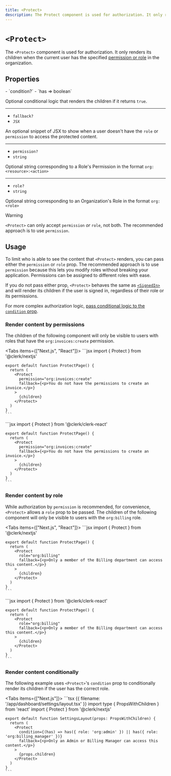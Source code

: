 ```yaml
---
title: <Protect>
description: The Protect component is used for authorization. It only renders its children when the current user has the specified permission or role in the organization.
---
```


# `<Protect>`

The `<Protect>` component is used for authorization. It only renders its children when the current user has the specified [permission or role](/docs/organizations/roles-permissions) in the organization.

## Properties

<Properties>
  - `condition?`
  - `has => boolean`

  Optional conditional logic that renders the children if it returns `true`.

  ---

  - `fallback?`
  - `JSX`

  An optional snippet of JSX to show when a user doesn't have the `role` or `permission` to access the protected content.

  ---

  - `permission?`
  - `string`

  Optional string corresponding to a Role's Permission in the format `org:<resource>:<action>`

  ---

  - `role?`
  - `string`

  Optional string corresponding to an Organization's Role in the format `org:<role>`
</Properties>

> [!WARNING]
> `<Protect>` can only accept `permission` _or_ `role`, not both. The recommended approach is to use `permission`.

## Usage

To limit who is able to see the content that `<Protect>` renders, you can pass either the `permission` or `role` prop. The recommended approach is to use `permission` because this lets you modify roles without breaking your application. Permissions can be assigned to different roles with ease.

If you do not pass either prop, `<Protect>` behaves the same as [`<SignedIn>`](/docs/components/control/signed-in) and will render its children if the user is signed in, regardless of their role or its permissions.

For more complex authorization logic, [pass conditional logic to the `condition` prop](#render-content-conditionally).

### Render content by permissions

The children of the following component will only be visible to users with roles that have the `org:invoices:create` permission.

<Tabs items={["Next.js", "React"]}>
  <Tab>
    ```jsx
    import { Protect } from '@clerk/nextjs'

    export default function ProtectPage() {
      return (
        <Protect
          permission="org:invoices:create"
          fallback={<p>You do not have the permissions to create an invoice.</p>}
        >
          {children}
        </Protect>
      )
    }
    ```
  </Tab>

  <Tab>
    ```jsx
    import { Protect } from '@clerk/clerk-react'

    export default function ProtectPage() {
      return (
        <Protect
          permission="org:invoices:create"
          fallback={<p>You do not have the permissions to create an invoice.</p>}
        >
          {children}
        </Protect>
      )
    }
    ```
  </Tab>
</Tabs>

### Render content by role

While authorization by `permission` is recommended, for convenience, `<Protect>` allows a `role` prop to be passed. The children of the following component will only be visible to users with the `org:billing` role.

<Tabs items={["Next.js", "React"]}>
  <Tab>
    ```jsx
    import { Protect } from '@clerk/nextjs'

    export default function ProtectPage() {
      return (
        <Protect
          role="org:billing"
          fallback={<p>Only a member of the Billing department can access this content.</p>}
        >
          {children}
        </Protect>
      )
    }
    ```
  </Tab>

  <Tab>
    ```jsx
    import { Protect } from '@clerk/clerk-react'

    export default function ProtectPage() {
      return (
        <Protect
          role="org:billing"
          fallback={<p>Only a member of the Billing department can access this content.</p>}
        >
          {children}
        </Protect>
      )
    }
    ```
  </Tab>
</Tabs>

### Render content conditionally

The following example uses `<Protect>`'s `condition` prop to conditionally render its children if the user has the correct role.

<Tabs items={["Next.js"]}>
  <Tab>
    ```tsx {{ filename: '/app/dashboard/settings/layout.tsx' }}
    import type { PropsWithChildren } from 'react'
    import { Protect } from '@clerk/nextjs'

    export default function SettingsLayout(props: PropsWithChildren) {
      return (
        <Protect
          condition={(has) => has({ role: 'org:admin' }) || has({ role: 'org:billing_manager' })}
          fallback={<p>Only an Admin or Billing Manager can access this content.</p>}
        >
          {props.children}
        </Protect>
      )
    }
    ```
  </Tab>
</Tabs>
